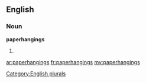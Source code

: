 ==English==

===Noun===
'''paperhangings'''

# {{plural of|[[paperhanging]]}}

[[Category:English plurals]]

[[ar:paperhangings]]
[[fr:paperhangings]]
[[my:paperhangings]]